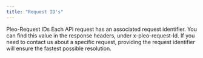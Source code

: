```yaml
---
title: "Request ID's"
---
```


<Warning />

Pleo-Request IDs Each API request has an associated request identifier. You can find this value in the response headers, under x-pleo-request-Id. If you need to contact us about a specific request, providing the request identifier will ensure the fastest possible resolution.
